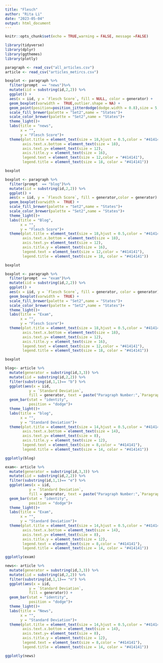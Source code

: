 ```yaml
---
title: "Flesch"
author: "Rita Li"
date: "2023-05-04"
output: html_document
---
```


```r
knitr::opts_chunk$set(echo = TRUE,warning = FALSE, message =FALSE)
```

```r
library(tidyverse)
library(dplyr)
library(ggthemes)
library(plotly)
```

```r
paragraph <- read_csv("all_articles.csv")
article <- read_csv("articles_metircs.csv")
```

```r
boxplot <- paragraph %>% 
  filter(prompt  == "news")%>% 
  mutate(iid = substring(id,2,2)) %>% 
  ggplot() +
  aes(x = iid, y = `Flesch Score`, fill = NULL, color = generator) +
  geom_boxplot(varwidth =  TRUE,outlier.shape = NA) +
  geom_point(position=position_jitterdodge(dodge.width = 0.8),size = 5, alpha = 0.5) +
  scale_fill_brewer(palette = "Set2",name = "States")+
  scale_color_brewer(palette = "Set2",name = "States")+
  theme_light()+
  labs(title = "news",
       x = "",
       y = "Flesch Score")+
  theme(plot.title = element_text(size = 18,hjust = 0.5,color = "#414141"),
        axis.text.x.bottom = element_text(size = 18),
        axis.text.y= element_text(size = 12),
        axis.title.y = element_text(size = 16),
        legend.text = element_text(size = 12,color = "#414141"),
        legend.title = element_text(size = 18, color = "#414141"))

boxplot
```

```r
boxplot <- paragraph %>% 
  filter(prompt  == "blog")%>% 
  mutate(iid = substring(id,2,2)) %>% 
  ggplot() +
  aes(x = iid, y = `Flesch Score`, fill = generator,color = generator) +
  geom_boxplot(varwidth =  TRUE) +
  scale_fill_brewer(palette = "Set2",name = "States")+
  scale_color_brewer(palette = "Set2",name = "States")+
  theme_light()+
  labs(title = "Blog",
       x = "",
       y = "Flesch Score")+
  theme(plot.title = element_text(size = 18,hjust = 0.5,color = "#414141"),
        axis.text.x.bottom = element_text(size = 18),
        axis.text.y= element_text(size = 12),
        axis.title.y = element_text(size = 16),
        legend.text = element_text(size = 12,color = "#414141"),
        legend.title = element_text(size = 18, color = "#414141"))

boxplot
```


```r
boxplot <- paragraph %>% 
  filter(prompt  == "exam")%>% 
  mutate(iid = substring(id,2,2)) %>% 
  ggplot() +
  aes(x = iid, y = `Flesch Score`, fill = generator, color = generator) +
  geom_boxplot(varwidth =  TRUE) +
  scale_fill_brewer(palette = "Set2",name = "States")+
  scale_color_brewer(palette = "Set2",name = "States")+
  theme_light()+
  labs(title = "Exam",
       x = "",
       y = "Flesch Score")+
  theme(plot.title = element_text(size = 18,hjust = 0.5,color = "#414141"),
        axis.text.x.bottom = element_text(size = 18),
        axis.text.y= element_text(size = 12),
        axis.title.y = element_text(size = 16),
        legend.text = element_text(size = 12,color = "#414141"),
        legend.title = element_text(size = 18, color = "#414141"))

boxplot
```

```r
blog<- article %>% 
  mutate(generator = substring(id,3,3)) %>% 
  mutate(iid = substring(id,2,2)) %>% 
  filter(substring(id,1,1)== "b") %>% 
  ggplot(aes(x = iid,
           y = `Standard Deviation`,
           fill = generator, text = paste("Paragraph Number:",`Paragraph Number`))) +
  geom_bar(stat = "identity",
           position = "dodge")+
  theme_light()+
  labs(title = "blog",
       x = "",
       y = "Standard Deviation")+
  theme(plot.title = element_text(size = 14,hjust = 0.5,color = "#414141"),
        axis.text.x.bottom = element_text(size = 14),
        axis.text.y= element_text(size = 8),
        axis.title.y = element_text(size = 12),
        legend.text = element_text(size = 8,color = "#414141"),
        legend.title = element_text(size = 14, color = "#414141")) 
```

```r
ggplotly(blog) 
```


```r
exam<- article %>% 
  mutate(generator = substring(id,3,3)) %>% 
  mutate(iid = substring(id,2,2)) %>% 
  filter(substring(id,1,1)== "e") %>% 
  ggplot(aes(x = iid,
           y = `Standard Deviation`,
           fill = generator, text = paste("Paragraph Number:",`Paragraph Number`))) +
  geom_bar(stat = "identity",
           position = "dodge")+
  theme_light()+
  labs(title = "Exam",
       x = "",
       y = "Standard Deviation")+
  theme(plot.title = element_text(size = 14,hjust = 0.5,color = "#414141"),
        axis.text.x.bottom = element_text(size = 14),
        axis.text.y= element_text(size = 8),
        axis.title.y = element_text(size = 12),
        legend.text = element_text(size = 8,color = "#414141"),
        legend.title = element_text(size = 14, color = "#414141"))
```
```r
ggplotly(exam)
```

```r
news<- article %>% 
  mutate(generator = substring(id,3,3)) %>% 
  mutate(iid = substring(id,2,2)) %>% 
  filter(substring(id,1,1)== "n") %>% 
  ggplot(aes(x = iid,
           y = `Standard Deviation`,
           fill = generator)) +
  geom_bar(stat = "identity",
           position = "dodge")+
  theme_light()+
  labs(title = "News",
       x = "",
       y = "Standard Deviation")+
  theme(plot.title = element_text(size = 14,hjust = 0.5,color = "#414141"),
        axis.text.x.bottom = element_text(size = 14),
        axis.text.y= element_text(size = 8),
        axis.title.y = element_text(size = 12),
        legend.text = element_text(size = 8,color = "#414141"),
        legend.title = element_text(size = 14, color = "#414141"))
```

```r
ggplotly(news)
```


